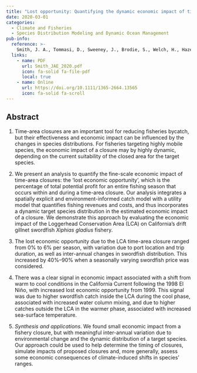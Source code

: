 ```yaml
---
title: "Lost opportunity: Quantifying the dynamic economic impact of time-area fishery closures"
date: 2020-03-01
categories: 
  - Climate and Fisheries
  - Species Distribution Modeling and Dynamic Ocean Management
pub-info:
  reference: >-
    Smith, J. A., Tommasi, D., Sweeney, J., Brodie, S., Welch, H., Hazen, E. L., Muhling. B., Stohs, S. M., & Jacox, M. G. (2020). Lost opportunity: Quantifying the dynamic economic impact of time-area fishery closures. <em>Journal of Applied Ecology</em>, 57(3), 502-513. doi: <a href="https://doi.org/10.1111/1365-2664.13565">https://doi.org/10.1111/1365-2664.13565</a> 
  links:
    - name: PDF
      url: Smith_JAE_2020.pdf
      icon: fa-solid fa-file-pdf
      local: true
    - name: Online
      url: https://doi.org/10.1111/1365-2664.13565
      icon: fa-solid fa-scroll
---
```


## Abstract

1. Time-area closures are an important tool for reducing fisheries bycatch, but their effectiveness and economic impact can be influenced by the changes in species distributions. For fisheries targeting highly mobile species, the economic impact of a closure may by highly dynamic, depending on the current suitability of the closed area for the target species.

2. We present an analysis to quantify the fine-scale economic impact of time-area closures: the ‘lost economic opportunity’, which is the percentage of total potential profit for an entire fishing season that occurs within and during a time-area closure. Our analysis integrates a spatially explicit and environment-informed catch model with a utility model that quantifies fishing revenues and costs, and thus incorporates a dynamic target species distribution in the estimated economic impact of a closure. We demonstrate this approach by evaluating the economic impact of the Loggerhead Conservation Area (LCA) on California's drift gillnet swordfish *Xiphias gladius* fishery.

3. The lost economic opportunity due to the LCA time-area closure ranged from 0% to 6% per season, with variation due to port location and trip duration, as well as inter-annual changes in swordfish distribution. This increased by 40%–90% when a seasonally varying swordfish price was considered.

4. There was a clear signal in economic impact associated with a shift from warm to cool conditions in the California Current following the 1998 El Niño, with increased lost economic opportunity from 1999. This signal was due to higher swordfish catch inside the LCA during the cool phase, associated with increased water column mixing, and due to higher catches outside the LCA in the warmer phase, associated with increased sea-surface temperature.

5. *Synthesis and applications*. We found small economic impact from a fishery closure, but with meaningful inter-annual variation due to environmental change and the dynamic distribution of a target species. Our approach could be used to help determine the timing of closures, simulate impacts of proposed closures and, more generally, assess some economic consequences of climate-induced shifts in species’ ranges.